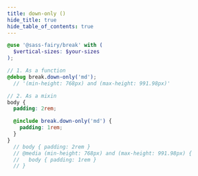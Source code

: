 ```yaml
---
title: down-only ()
hide_title: true
hide_table_of_contents: true
---
```


<DocPage fieldName="down-only" fieldType="function" spec={Spec} />

```scss
@use '@sass-fairy/break' with (
  $vertical-sizes: $your-sizes
);

// 1. As a function
@debug break.down-only('md');
  // '(min-height: 768px) and (max-height: 991.98px)'

// 2. As a mixin
body {
  padding: 2rem;

  @include break.down-only('md') {
    padding: 1rem;
  }
}
  // body { padding: 2rem }
  // @media (min-height: 768px) and (max-height: 991.98px) {
  //   body { padding: 1rem }
  // }
```
